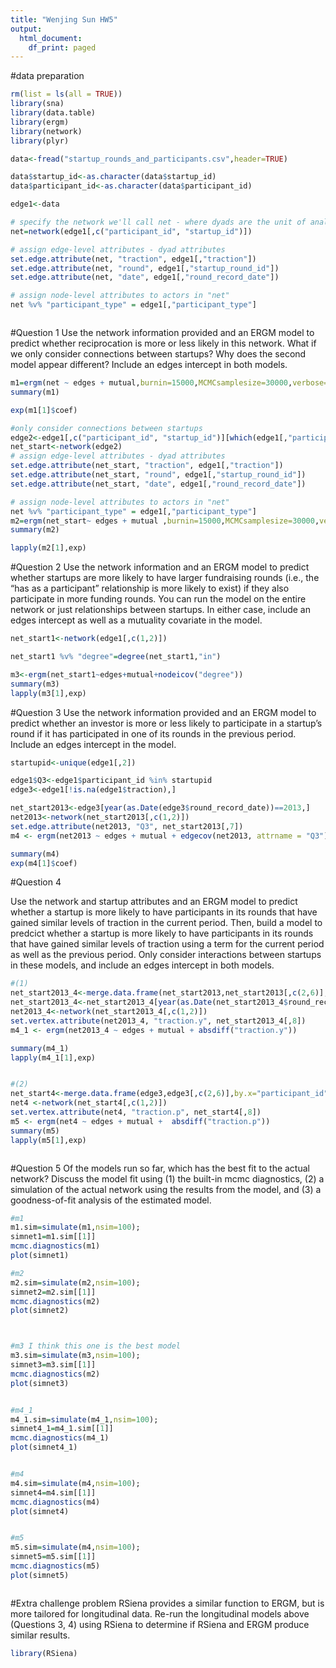 ---
title: "Wenjing Sun HW5"
output:
  html_document:
    df_print: paged
---

#data preparation

```{r}
rm(list = ls(all = TRUE))
library(sna)
library(data.table)
library(ergm)
library(network)
library(plyr)

data<-fread("startup_rounds_and_participants.csv",header=TRUE)

data$startup_id<-as.character(data$startup_id)
data$participant_id<-as.character(data$participant_id)

edge1<-data

# specify the network we'll call net - where dyads are the unit of analysis...
net=network(edge1[,c("participant_id", "startup_id")])

# assign edge-level attributes - dyad attributes
set.edge.attribute(net, "traction", edge1[,"traction"])
set.edge.attribute(net, "round", edge1[,"startup_round_id"])
set.edge.attribute(net, "date", edge1[,"round_record_date"])

# assign node-level attributes to actors in "net"
net %v% "participant_type" = edge1[,"participant_type"]



```

#Question 1
Use the network information provided and an ERGM model to predict whether reciprocation
is more or less likely in this network. What if we only consider connections between startups?
Why does the second model appear different? Include an edges intercept in both models.
```{R}

m1=ergm(net ~ edges + mutual,burnin=15000,MCMCsamplesize=30000,verbose=FALSE)
summary(m1)

exp(m1[1]$coef)

```

```{r}
#only consider connections between startups
edge2<-edge1[,c("participant_id", "startup_id")][which(edge1[,"participant_type"]=="Startup"),]
net_start<-network(edge2)
# assign edge-level attributes - dyad attributes
set.edge.attribute(net_start, "traction", edge1[,"traction"])
set.edge.attribute(net_start, "round", edge1[,"startup_round_id"])
set.edge.attribute(net_start, "date", edge1[,"round_record_date"])

# assign node-level attributes to actors in "net"
net %v% "participant_type" = edge1[,"participant_type"]
m2=ergm(net_start~ edges + mutual ,burnin=15000,MCMCsamplesize=30000,verbose=FALSE)
summary(m2)

lapply(m2[1],exp)

```

#Question 2
Use the network information and an ERGM model to predict whether startups are more
likely to have larger fundraising rounds (i.e., the "has as a participant" relationship is more
likely to exist) if they also participate in more funding rounds. You can run the model on
the entire network or just relationships between startups. In either case, include an edges
intercept as well as a mutuality covariate in the model.

```{r}

net_start1<-network(edge1[,c(1,2)])

net_start1 %v% "degree"=degree(net_start1,"in")

m3<-ergm(net_start1~edges+mutual+nodeicov("degree"))
summary(m3)
lapply(m3[1],exp)


```


#Question 3
Use the network information provided and an ERGM model to predict whether an investor
is more or less likely to participate in a startup's round if it has participated in one of its
rounds in the previous period. Include an edges intercept in the model.

```{r warning=FALSE}
startupid<-unique(edge1[,2])

edge1$Q3<-edge1$participant_id %in% startupid
edge3<-edge1[!is.na(edge1$traction),]

net_start2013<-edge3[year(as.Date(edge3$round_record_date))==2013,]
net2013<-network(net_start2013[,c(1,2)])
set.edge.attribute(net2013, "Q3", net_start2013[,7])
m4 <- ergm(net2013 ~ edges + mutual + edgecov(net2013, attrname = "Q3"))

summary(m4)
exp(m4[1]$coef)

```

#Question 4

Use the network and startup attributes and an ERGM model to predict whether a startup
is more likely to have participants in its rounds that have gained similar levels of traction
in the current period. Then, build a model to predcict whether a startup is more likely to
have participants in its rounds that have gained similar levels of traction using a term for the
current period as well as the previous period. Only consider interactions between startups
in these models, and include an edges intercept in both models.

```{r}
#(1)
net_start2013_4<-merge.data.frame(net_start2013,net_start2013[,c(2,6)],by.x="participant_id",by.y="startup_id")
net_start2013_4<-net_start2013_4[year(as.Date(net_start2013_4$round_record_date))==2013,]
net2013_4<-network(net_start2013_4[,c(1,2)])
set.vertex.attribute(net2013_4, "traction.y", net_start2013_4[,8])
m4_1 <- ergm(net2013_4 ~ edges + mutual + absdiff("traction.y"))

summary(m4_1)
lapply(m4_1[1],exp)


#(2)
net_start4<-merge.data.frame(edge3,edge3[,c(2,6)],by.x="participant_id",by.y="startup_id")
net4 <-network(net_start4[,c(1,2)])
set.vertex.attribute(net4, "traction.p", net_start4[,8])
m5 <- ergm(net4 ~ edges + mutual +  absdiff("traction.p"))
summary(m5)
lapply(m5[1],exp)



```

#Question 5
Of the models run so far, which has the best fit to the actual network? Discuss the model
fit using (1) the built-in mcmc diagnostics, (2) a simulation of the actual network using the
results from the model, and (3) a goodness-of-fit analysis of the estimated model.
```{r}

#m1
m1.sim=simulate(m1,nsim=100);
simnet1=m1.sim[[1]]
mcmc.diagnostics(m1)
plot(simnet1)

#m2
m2.sim=simulate(m2,nsim=100);
simnet2=m2.sim[[1]]
mcmc.diagnostics(m2)
plot(simnet2)



#m3 I think this one is the best model
m3.sim=simulate(m3,nsim=100);
simnet3=m3.sim[[1]]
mcmc.diagnostics(m2)
plot(simnet3)


#m4_1
m4_1.sim=simulate(m4_1,nsim=100);
simnet4_1=m4_1.sim[[1]]
mcmc.diagnostics(m4_1)
plot(simnet4_1)


#m4
m4.sim=simulate(m4,nsim=100);
simnet4=m4.sim[[1]]
mcmc.diagnostics(m4)
plot(simnet4)


#m5
m5.sim=simulate(m4,nsim=100);
simnet5=m5.sim[[1]]
mcmc.diagnostics(m5)
plot(simnet5)



```


#Extra challenge problem
RSiena provides a similar function to ERGM, but is more tailored
for longitudinal data. Re-run the longitudinal models above (Questions 3, 4) using RSiena to
determine if RSiena and ERGM produce similar results.

```{r}
library(RSiena)




```

